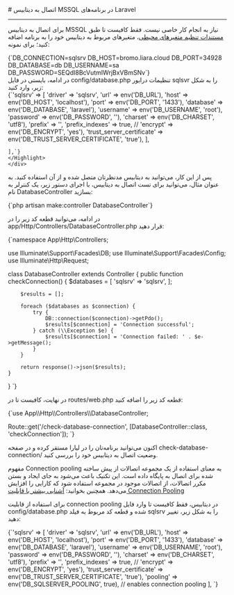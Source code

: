 

<Layout>
<Head>
<title>مستندات اتصال به دیتابیس MSSQL در Laravel - لیارا</title>
</Head>
# اتصال به دیتابیس MSSQL در برنامه‌های Laravel
<hr className="mb-2" />

برای اتصال به دیتابیس MSSQL نیاز به انجام کار خاصی نیست. فقط کافیست تا طبق <a href="../../../details/envs" className="text-[#2196f3] ">مستندات تنظیم متغیرهای محیطی</a>، متغیرهای مربوط به دیتابیس خود را به برنامه اضافه کنید؛ برای نمونه:
<div className="h-2" />
    <div dir='ltr'>
    <Highlight className="bash">
        {`DB_CONNECTION=sqlsrv
DB_HOST=bromo.liara.cloud
DB_PORT=34928
DB_DATABASE=db
DB_USERNAME=sa
DB_PASSWORD=SEQdI8BcVutmIWrjBxVBmSNv`}
    </Highlight>
    </div>
<div className="h-2" />
در ادامه، بایستی در فایل <Important>config/database.php</Important> تنظیمات درایور <Important>sqlsvr</Important> را به شکل زیر، وارد کنید:
<div className="h-2" />
    <div dir='ltr'>
    <Highlight className="php">
        {`'sqlsrv' => [
            'driver' => 'sqlsrv',
            'url' => env('DB_URL'),
            'host' => env('DB_HOST', 'localhost'),
            'port' => env('DB_PORT', '1433'),
            'database' => env('DB_DATABASE', 'laravel'),
            'username' => env('DB_USERNAME', 'root'),
            'password' => env('DB_PASSWORD', ''),
            'charset' => env('DB_CHARSET', 'utf8'),
            'prefix' => '',
            'prefix_indexes' => true,
            // 'encrypt' => env('DB_ENCRYPT', 'yes'),
            'trust_server_certificate' => env('DB_TRUST_SERVER_CERTIFICATE', 'true'),
        ],

    ],`}
    </Highlight>
    </div>
<div className="h-2" />




پس از این کار، می‌توانید به دیتابیس مدنظرتان متصل شده و از آن استفاده کنید. به عنوان مثال، می‌توانید برای تست اتصال به دیتابیس، با اجرای دستور زیر، یک کنترلر به نام <Important>DatabaseController</Important> بسازید:
<div className="h-2" />
    <div dir='ltr'>
    <Highlight className="bash">
        {`php artisan make:controller DatabaseController`}
    </Highlight>
    </div>
<div className="h-2" />

در ادامه، می‌توانید قطعه کد زیر را در <Important>app/Http/Controllers/DatabaseController.php</Important> قرار دهید:
<div className="h-2" />
    <div dir='ltr'>
    <Highlight className="bash">
        {`<?php

namespace App\\Http\\Controllers;

use Illuminate\\Support\\Facades\\DB;
use Illuminate\\Support\\Facades\\Config;
use Illuminate\\Http\\Request;

class DatabaseController extends Controller
{
    public function checkConnection()
    {
        $databases = [
            'sqlsrv' => 'sqlsrv',
        ];

        $results = [];

        foreach ($databases as $connection) {
            try {
                DB::connection($connection)->getPdo();
                $results[$connection] = 'Connection successful';
            } catch (\\Exception $e) {
                $results[$connection] = 'Connection failed: ' . $e->getMessage();
            }
        }

        return response()->json($results);
    }
}
`}
    </Highlight>
    </div>
<div className="h-2" />

در نهایت، کافیست تا در <Important>routes/web.php</Important> قطعه کد زیر را اضافه کنید:
<div className="h-2" />
  <div dir='ltr'>
  <Highlight className="bash">
      {`use App\\Http\\Controllers\\DatabaseController;

Route::get('/check-database-connection', [DatabaseController::class, 'checkConnection']);
`}
  </Highlight>
  </div>
<div className="h-2" />
اکنون می‌توانید برنامه‌تان را در لیارا مستقر کرده و در صفحه <Important>check-database-connection/</Important> وضعیت اتصال به دیتابیس خود را بررسی کنید.

<Section id="connection-pooling" title="استفاده از Connection Pooling" />

مفهوم Connection pooling به معنای استفاده از یک مجموعه اتصالات از پیش ساخته شده برای اتصال به پایگاه داده است. این تکنیک باعث می‌شود به جای ایجاد و بستن مکرر اتصالات، از اتصالات موجود در مجموعه استفاده شود که کارایی را افزایش می‌دهد.
<Alert variant='success'>همچنین بخوانید: <a className="text-[#2196f3] " href="../../../../dbaas/details/connection-pool">آشنایی بیشتر با قابلیت Connection Pooling</a></Alert>

برای استفاده از قابلیت connection pooling در دیتابیس، فقط کافیست تا وارد فایل <Important>config/database.php</Important> شده و قطعه کد مربوط به فیلد <Important>sqlsrv</Important> را به شکل زیر، تغییر دهید:
<div className="h-2" />
  <div dir='ltr'>
  <Highlight className="php">
{`'sqlsrv' => [
    'driver' => 'sqlsrv',
    'url' => env('DB_URL'),
    'host' => env('DB_HOST', 'localhost'),
    'port' => env('DB_PORT', '1433'),
    'database' => env('DB_DATABASE', 'laravel'),
    'username' => env('DB_USERNAME', 'root'),
    'password' => env('DB_PASSWORD', ''),
    'charset' => env('DB_CHARSET', 'utf8'),
    'prefix' => '',
    'prefix_indexes' => true,
    // 'encrypt' => env('DB_ENCRYPT', 'yes'),
    'trust_server_certificate' => env('DB_TRUST_SERVER_CERTIFICATE', 'true'),
    'pooling' => env('DB_SQLSERVER_POOLING', true), // enables connection pooling
],
`}
  </Highlight>
  </div>
<div className="h-2" />

</Layout>